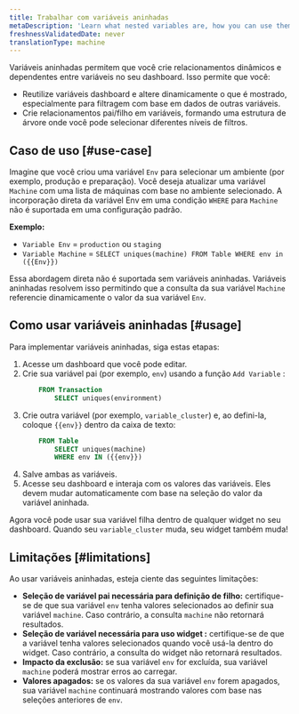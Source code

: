 ```yaml
---
title: Trabalhar com variáveis aninhadas
metaDescription: 'Learn what nested variables are, how you can use them, and their current limitations'
freshnessValidatedDate: never
translationType: machine
---
```


Variáveis aninhadas permitem que você crie relacionamentos dinâmicos e dependentes entre variáveis no seu dashboard. Isso permite que você:

* Reutilize variáveis dashboard e altere dinamicamente o que é mostrado, especialmente para filtragem com base em dados de outras variáveis.
* Crie relacionamentos pai/filho em variáveis, formando uma estrutura de árvore onde você pode selecionar diferentes níveis de filtros.

## Caso de uso [#use-case]

Imagine que você criou uma variável `Env` para selecionar um ambiente (por exemplo, produção e preparação). Você deseja atualizar uma variável `Machine` com uma lista de máquinas com base no ambiente selecionado. A incorporação direta da variável Env em uma condição `WHERE` para `Machine` não é suportada em uma configuração padrão.

**Exemplo:**

* `Variable Env` = `production` ou `staging`
* `Variable Machine` = `SELECT uniques(machine) FROM Table WHERE env in ({{Env}})`

Essa abordagem direta não é suportada sem variáveis aninhadas. Variáveis aninhadas resolvem isso permitindo que a consulta da sua variável `Machine` referencie dinamicamente o valor da sua variável `Env`.

## Como usar variáveis aninhadas [#usage]

Para implementar variáveis aninhadas, siga estas etapas:

1. Acesse um dashboard que você pode editar.
2. Crie sua variável pai (por exemplo, `env`) usando a função `Add Variable` :
   ```sql
       FROM Transaction
           SELECT uniques(environment)
   ```
3. Crie outra variável (por exemplo, `variable_cluster`) e, ao defini-la, coloque `{{env}}` dentro da caixa de texto:
   ```sql
       FROM Table
           SELECT uniques(machine)
           WHERE env IN ({{env}})
   ```
4. Salve ambas as variáveis.
5. Acesse seu dashboard e interaja com os valores das variáveis. Eles devem mudar automaticamente com base na seleção do valor da variável aninhada.

Agora você pode usar sua variável filha dentro de qualquer widget no seu dashboard. Quando seu `variable_cluster` muda, seu widget também muda!

## Limitações [#limitations]

Ao usar variáveis aninhadas, esteja ciente das seguintes limitações:

* **Seleção de variável pai necessária para definição de filho:** certifique-se de que sua variável `env` tenha valores selecionados ao definir sua variável `machine`. Caso contrário, a consulta `machine` não retornará resultados.
* **Seleção de variável necessária para uso widget :** certifique-se de que a variável tenha valores selecionados quando você usá-la dentro do widget. Caso contrário, a consulta do widget não retornará resultados.
* **Impacto da exclusão:** se sua variável `env` for excluída, sua variável `machine` poderá mostrar erros ao carregar.
* **Valores apagados:** se os valores da sua variável `env` forem apagados, sua variável `machine` continuará mostrando valores com base nas seleções anteriores de `env`.